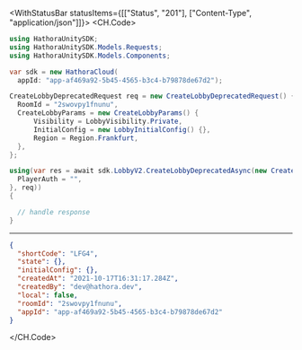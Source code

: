 

<WithStatusBar statusItems={[["Status", "201"], ["Content-Type", "application/json"]]}>
  <CH.Code>
  ```csharp CreateLobbyDeprecated.cs
  using HathoraUnitySDK;
using HathoraUnitySDK.Models.Requests;
using HathoraUnitySDK.Models.Components;

var sdk = new HathoraCloud(
    appId: "app-af469a92-5b45-4565-b3c4-b79878de67d2");

CreateLobbyDeprecatedRequest req = new CreateLobbyDeprecatedRequest() {
    RoomId = "2swovpy1fnunu",
    CreateLobbyParams = new CreateLobbyParams() {
        Visibility = LobbyVisibility.Private,
        InitialConfig = new LobbyInitialConfig() {},
        Region = Region.Frankfurt,
    },
};

using(var res = await sdk.LobbyV2.CreateLobbyDeprecatedAsync(new CreateLobbyDeprecatedSecurity() {
    PlayerAuth = "",
}, req))
{

    // handle response
}
  ```
  ---

  ```json Example Response
  {
    "shortCode": "LFG4",
    "state": {},
    "initialConfig": {},
    "createdAt": "2021-10-17T16:31:17.284Z",
    "createdBy": "dev@hathora.dev",
    "local": false,
    "roomId": "2swovpy1fnunu",
    "appId": "app-af469a92-5b45-4565-b3c4-b79878de67d2"
  }
  ```
  </CH.Code>
</WithStatusBar>
